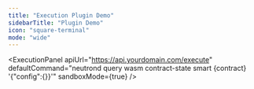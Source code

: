 ```yaml
---
title: "Execution Plugin Demo"
sidebarTitle: "Plugin Demo"
icon: "square-terminal"
mode: "wide"
---
```


<ExecutionPanel
  apiUrl="https://api.yourdomain.com/execute"
  defaultCommand="neutrond query wasm contract-state smart {contract} '{\"config\":{}}'"
  sandboxMode={true}
/>
